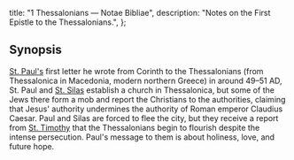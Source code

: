   title: "1 Thessalonians — Notae Bibliae",
  description: "Notes on the First Epistle to the Thessalonians.",
};

<Initial text="First Thessalonians" />

## Synopsis

[St. Paul's](/people/saints/apostles/paul) first letter he wrote from Corinth to the Thessalonians (from Thessalonica in Macedonia, modern northern Greece) in around 49–51 AD, St. Paul and [St. Silas](/people/saints/biblical/silas) establish a church in Thessalonica, but some of the Jews there form a mob and report the Christians to the authorities, claiming that Jesus' authority undermines the authority of Roman emperor Claudius Caesar. Paul and Silas are forced to flee the city, but they receive a report from [St. Timothy](/people/saints/biblical/timothy) that the Thessalonians begin to flourish despite the intense persecution. Paul's message to them is about holiness, love, and future hope.
